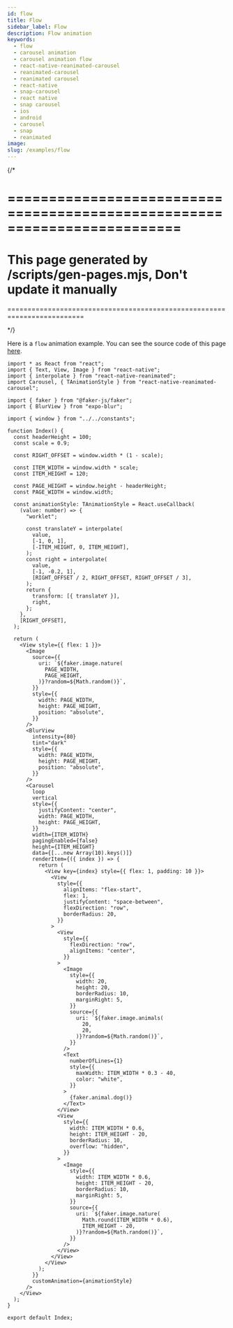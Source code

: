 ```yaml
---
id: flow
title: Flow
sidebar_label: Flow
description: Flow animation
keywords:
  - flow
  - carousel animation
  - carousel animation flow
  - react-native-reanimated-carousel
  - reanimated-carousel
  - reanimated carousel
  - react-native
  - snap-carousel
  - react native
  - snap carousel
  - ios
  - android
  - carousel
  - snap
  - reanimated
image:
slug: /examples/flow
---
```


{/\*

# =========================================================================

# This page generated by /scripts/gen-pages.mjs, Don't update it manually

=========================================================================

\*/}

Here is a `flow` animation example. You can see the source code of this page [here](https://github.com/dohooo/react-native-reanimated-carousel/blob/main/apps/app/src/pages/flow/index.tsx).


<Page page="flow" />

```tsx copy
import * as React from "react";
import { Text, View, Image } from "react-native";
import { interpolate } from "react-native-reanimated";
import Carousel, { TAnimationStyle } from "react-native-reanimated-carousel";

import { faker } from "@faker-js/faker";
import { BlurView } from "expo-blur";

import { window } from "../../constants";

function Index() {
  const headerHeight = 100;
  const scale = 0.9;

  const RIGHT_OFFSET = window.width * (1 - scale);

  const ITEM_WIDTH = window.width * scale;
  const ITEM_HEIGHT = 120;

  const PAGE_HEIGHT = window.height - headerHeight;
  const PAGE_WIDTH = window.width;

  const animationStyle: TAnimationStyle = React.useCallback(
    (value: number) => {
      "worklet";

      const translateY = interpolate(
        value,
        [-1, 0, 1],
        [-ITEM_HEIGHT, 0, ITEM_HEIGHT],
      );
      const right = interpolate(
        value,
        [-1, -0.2, 1],
        [RIGHT_OFFSET / 2, RIGHT_OFFSET, RIGHT_OFFSET / 3],
      );
      return {
        transform: [{ translateY }],
        right,
      };
    },
    [RIGHT_OFFSET],
  );

  return (
    <View style={{ flex: 1 }}>
      <Image
        source={{
          uri: `${faker.image.nature(
            PAGE_WIDTH,
            PAGE_HEIGHT,
          )}?random=${Math.random()}`,
        }}
        style={{
          width: PAGE_WIDTH,
          height: PAGE_HEIGHT,
          position: "absolute",
        }}
      />
      <BlurView
        intensity={80}
        tint="dark"
        style={{
          width: PAGE_WIDTH,
          height: PAGE_HEIGHT,
          position: "absolute",
        }}
      />
      <Carousel
        loop
        vertical
        style={{
          justifyContent: "center",
          width: PAGE_WIDTH,
          height: PAGE_HEIGHT,
        }}
        width={ITEM_WIDTH}
        pagingEnabled={false}
        height={ITEM_HEIGHT}
        data={[...new Array(10).keys()]}
        renderItem={({ index }) => {
          return (
            <View key={index} style={{ flex: 1, padding: 10 }}>
              <View
                style={{
                  alignItems: "flex-start",
                  flex: 1,
                  justifyContent: "space-between",
                  flexDirection: "row",
                  borderRadius: 20,
                }}
              >
                <View
                  style={{
                    flexDirection: "row",
                    alignItems: "center",
                  }}
                >
                  <Image
                    style={{
                      width: 20,
                      height: 20,
                      borderRadius: 10,
                      marginRight: 5,
                    }}
                    source={{
                      uri: `${faker.image.animals(
                        20,
                        20,
                      )}?random=${Math.random()}`,
                    }}
                  />
                  <Text
                    numberOfLines={1}
                    style={{
                      maxWidth: ITEM_WIDTH * 0.3 - 40,
                      color: "white",
                    }}
                  >
                    {faker.animal.dog()}
                  </Text>
                </View>
                <View
                  style={{
                    width: ITEM_WIDTH * 0.6,
                    height: ITEM_HEIGHT - 20,
                    borderRadius: 10,
                    overflow: "hidden",
                  }}
                >
                  <Image
                    style={{
                      width: ITEM_WIDTH * 0.6,
                      height: ITEM_HEIGHT - 20,
                      borderRadius: 10,
                      marginRight: 5,
                    }}
                    source={{
                      uri: `${faker.image.nature(
                        Math.round(ITEM_WIDTH * 0.6),
                        ITEM_HEIGHT - 20,
                      )}?random=${Math.random()}`,
                    }}
                  />
                </View>
              </View>
            </View>
          );
        }}
        customAnimation={animationStyle}
      />
    </View>
  );
}

export default Index;
```
